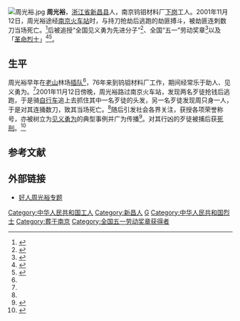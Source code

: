 [[File:周光裕.jpg|thumb]]
'''周光裕'''{{BD|1944年|2月17日|2001年|11月12日|catIdx=周}}，[[浙江省|浙江省]][[新昌县|新昌县]]人，南京钨钼材料厂[[下岗|下岗]]工人。2001年11月12日，周光裕途经[[南京火车站|南京火车站]]时，与持刀抢劫后逃跑的劫匪搏斗，被劫匪连刺数刀当场死亡。<ref name='shengping'>{{cite web|url=http://news.sina.com.cn/c/2002-01-08/437589.html|title=一个下岗工人的人生壮举--记因见义勇为而献身的南京市民周光裕|publisher=新浪网|work=法制晚报|date=2002-01-08|access-date=2015-04-04|archive-date=2019-09-13|archive-url=https://web.archive.org/web/20190913144404/http://news.sina.com.cn/c/2002-01-08/437589.html|dead-url=no}}</ref>后被追授“全国见义勇为先进分子”<ref>{{cite web|url=http://news.sina.com.cn/c/2002-04-25/1613558461.html|title=追授周光裕“全国见义勇为先进分子”荣誉称号|publisher=新浪网|work=扬子晚报|date=2002-04-25|accessdate=2015-04-04|archive-date=2019-09-13|archive-url=https://web.archive.org/web/20190913203248/http://news.sina.com.cn/c/2002-04-25/1613558461.html|dead-url=no}}</ref>、全国“五一”劳动奖章<ref>{{cite web|url=http://news.jschina.com.cn/gb/jschina/news/jiangsu/zhuanti/nj/node2025/userobject1ai76784.html|title=好人老周被追授“全国五一奖章”|publisher=中国江苏网|date=2002-04-04|deadurl=yes|archiveurl=https://web.archive.org/web/20150410024319/http://news.jschina.com.cn/gb/jschina/news/jiangsu/zhuanti/nj/node2025/userobject1ai76784.html|archivedate=2015-04-10|accessdate=2015-04-04}}</ref>以及「[[革命烈士|革命烈士]]」<ref>{{cite web|url=http://news.jschina.com.cn/gb/jschina/news/jiangsu/zhuanti/nj/node2025/userobject1ai25803.html|title=好人周光裕被追认为烈士|publisher=中国江苏网|work=新华日报|date=2001-12-28|deadurl=yes|archiveurl=https://web.archive.org/web/20150410034418/http://news.jschina.com.cn/gb/jschina/news/jiangsu/zhuanti/nj/node2025/userobject1ai25803.html|archivedate=2015-04-10|accessdate=2015-04-04}}</ref><ref name='ds'>{{cite web|url=http://dsb.nanjing.gov.cn/dsyj/rwyj/gmls/201306/t20130618_961026.html|title=周光裕|publisher=南京党史网|work=南京当代人物大典|date=2013-06-18|accessdate=2015-04-04|archive-date=2019-09-13|archive-url=https://web.archive.org/web/20190913143337/http://dsb.nanjing.gov.cn/dsyj/rwyj/gmls/201306/t20130618_961026.html|dead-url=yes}}</ref>。

==生平==
周光裕早年在[[老山|老山]]林场[[上山下乡运动|插队]]<ref name='ds' />，76年来到钨钼材料厂工作，期间经常乐于助人、见义勇为。<ref name='shengping' />2001年11月12日傍晚，周光裕路过南京火车站，发现两名歹徒抢钱后逃跑，于是骑[[自行车|自行车]]追上去抓住其中一名歹徒的头发，另一名歹徒发现周只身一人，于是对其连捅数刀，致其当场死亡。<ref name='ds' />随后引发社会各界关注，获授各项荣誉称号，亦被树立为[[见义勇为|见义勇为]]的典型事例并广为传播<ref>{{cite web|url=http://www.southcn.com/news/gdnews/nanyuedadi/200205090607.htm|title=周光裕事迹报告团抵达广州|publisher=南方网|date=2002-05-09|accessdate=2015-04-04|archive-date=2016-03-04|archive-url=https://web.archive.org/web/20160304220533/http://www.southcn.com/news/gdnews/nanyuedadi/200205090607.htm|dead-url=no}}</ref>。对其行凶的歹徒被捕后获[[死刑|死刑]]。<ref>{{cite web|url=http://www.js.xinhua.org/htm6/20924125.htm|title=杀害周光裕烈士的罪犯宋全月今日在南京伏法|publisher=新华网|date=2002-09-24|accessdate=2015-04-04|archive-date=2018-01-14|archive-url=https://web.archive.org/web/20180114225139/http://www.js.xinhua.org/htm6/20924125.htm|dead-url=no}}</ref>

==参考文献==
{{reflist}}

==外部链接==
*[https://web.archive.org/web/20150410031439/http://news.jschina.com.cn/gb/jschina/news/jiangsu/zhuanti/nj/node2025/index.html 好人周光裕专题]

{{DEFAULTSORT:Zhou}}
[[Category:中华人民共和国工人|Category:中华人民共和国工人]]
[[Category:新昌人|Category:新昌人]]
[[Category:周姓|G]]
[[Category:中华人民共和国烈士|Category:中华人民共和国烈士]]
[[Category:葬于南京|Category:葬于南京]]
[[Category:全国五一劳动奖章获得者|Category:全国五一劳动奖章获得者]]
